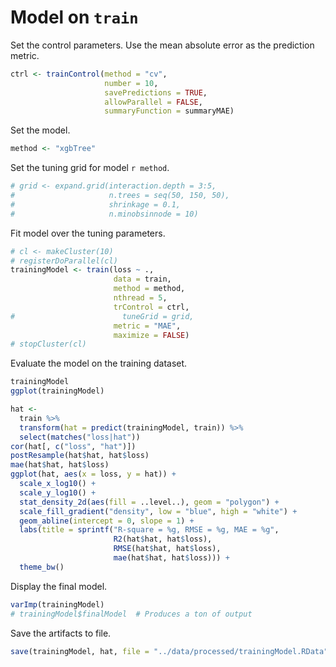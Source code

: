 # Model on `train`

Set the control parameters.
Use the mean absolute error as the prediction metric.

```r
ctrl <- trainControl(method = "cv",
                     number = 10,
                     savePredictions = TRUE,
                     allowParallel = FALSE,
                     summaryFunction = summaryMAE)
```

Set the model.

```r
method <- "xgbTree"
```

Set the tuning grid for model `r method`.

```r
# grid <- expand.grid(interaction.depth = 3:5,
#                     n.trees = seq(50, 150, 50),
#                     shrinkage = 0.1,
#                     n.minobsinnode = 10)
```

Fit model over the tuning parameters.

```r
# cl <- makeCluster(10)
# registerDoParallel(cl)
trainingModel <- train(loss ~ .,
                       data = train,
                       method = method,
                       nthread = 5,
                       trControl = ctrl,
#                        tuneGrid = grid,
                       metric = "MAE",
                       maximize = FALSE)
# stopCluster(cl)
```

Evaluate the model on the training dataset.

```r
trainingModel
ggplot(trainingModel)
```

```r
hat <-
  train %>%
  transform(hat = predict(trainingModel, train)) %>%
  select(matches("loss|hat"))
cor(hat[, c("loss", "hat")])
postResample(hat$hat, hat$loss)
mae(hat$hat, hat$loss)
ggplot(hat, aes(x = loss, y = hat)) +
  scale_x_log10() +
  scale_y_log10() +
  stat_density_2d(aes(fill = ..level..), geom = "polygon") +
  scale_fill_gradient("density", low = "blue", high = "white") +
  geom_abline(intercept = 0, slope = 1) +
  labs(title = sprintf("R-square = %g, RMSE = %g, MAE = %g",
                       R2(hat$hat, hat$loss),
                       RMSE(hat$hat, hat$loss),
                       mae(hat$hat, hat$loss))) +
  theme_bw()
```

Display the final model.

```r
varImp(trainingModel)
# trainingModel$finalModel  # Produces a ton of output
```

Save the artifacts to file.

```r
save(trainingModel, hat, file = "../data/processed/trainingModel.RData")
```

